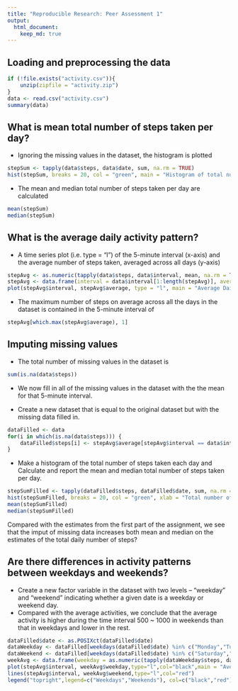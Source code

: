 ```yaml
---
title: "Reproducible Research: Peer Assessment 1"
output: 
  html_document:
    keep_md: true
---
```


## Loading and preprocessing the data

```r
if (!file.exists("activity.csv")){
    unzip(zipfile = "activity.zip")
}
data <- read.csv("activity.csv")
summary(data)
```

## What is mean total number of steps taken per day?

* Ignoring the missing values in the dataset, the histogram is plotted
```r
stepSum <- tapply(data$steps, data$date, sum, na.rm = TRUE)
hist(stepSum, breaks = 20, col = "green", main = "Histogram of total number of steps taken each day", xlab = "Total number of steps taken each day")
```

* The mean and median total number of steps taken per day are calculated
```r
mean(stepSum)
median(stepSum)
```

## What is the average daily activity pattern?

* A time series plot (i.e. type = "l") of the 5-minute interval (x-axis) and the average number of steps taken, averaged across all days (y-axis)
```r
stepAvg <- as.numeric(tapply(data$steps, data$interval, mean, na.rm = TRUE))
stepAvg <- data.frame(interval = data$interval[1:length(stepAvg)], average = stepAvg)
plot(stepAvg$interval, stepAvg$average, type = "l", main = "Average Daily Activity", xlab = "Time(5 minute interval)", ylab = "Average number of steps")
```

* The maximum number of steps on average across all the days in the dataset is contained in the 5-minute interval of 
```r
stepAvg[which.max(stepAvg$average), 1]
```

## Imputing missing values

* The total number of missing values in the dataset is
```r
sum(is.na(data$steps))
```

* We now fill in all of the missing values in the dataset with the the mean for that 5-minute interval.

* Create a new dataset that is equal to the original dataset but with the missing data filled in.
```r
dataFilled <- data
for(i in which(is.na(data$steps))) {
    dataFilled$steps[i] <- stepAvg$average[stepAvg$interval == data$interval[i]]
}
```


* Make a histogram of the total number of steps taken each day and Calculate and report the mean and median total number of steps taken per day.
```r
stepSumFilled <- tapply(dataFilled$steps, dataFilled$date, sum, na.rm = TRUE)
hist(stepSumFilled, breaks = 20, col = "green", xlab = "Total number of steps taken each day")
mean(stepSumFilled)
median(stepSumFilled)
```

Compared with the estimates from the first part of the assignment, we see that the imput of missing data increases both mean and median on the estimates of the total daily number of steps?

## Are there differences in activity patterns between weekdays and weekends?

* Create a new factor variable in the dataset with two levels -- "weekday" and "weekend" indicating whether a given date is a weekday or weekend day.
* Compared with the average activities, we conclude that the average activity is higher during the time interval 500 ~ 1000 in weekends than that in weekdays and lower in the rest.

```r
dataFilled$date <- as.POSIXct(dataFilled$date)
dataWeekday <- dataFilled[weekdays(dataFilled$date) %in% c("Monday","Tuesday","Wednesday","Thursday","Friday"),]
dataWeekend <- dataFilled[weekdays(dataFilled$date) %in% c("Saturday","Sunday"),]
weekAvg <- data.frame(weekday = as.numeric(tapply(dataWeekday$steps, dataWeekday$interval, mean)), weekend = as.numeric(tapply(dataWeekend$steps, dataWeekend$interval, mean)))
plot(stepAvg$interval, weekAvg$weekday,type="l",col="black",main = "Average Daily Activity", xlab = "Time(5 minute interval)", ylab = "Average number of steps")
lines(stepAvg$interval, weekAvg$weekend,type="l",col="red")
legend("topright",legend=c("Weekdays","Weekends"), col=c("black","red"), bg="white",lwd=2)

```

